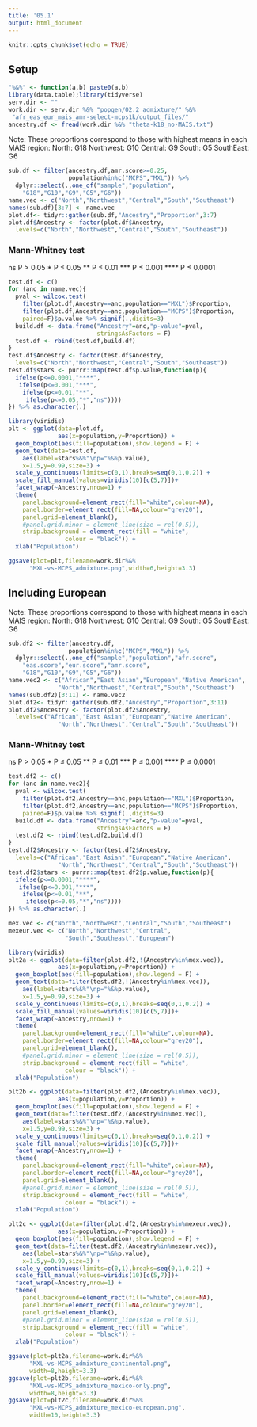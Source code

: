 ```yaml
---
title: '05.1'
output: html_document
---
```


```r
knitr::opts_chunk$set(echo = TRUE)
```

## Setup

```r
"%&%" <- function(a,b) paste0(a,b)
library(data.table);library(tidyverse)
serv.dir <- ""
work.dir <- serv.dir %&% "popgen/02.2_admixture/" %&%
 "afr_eas_eur_mais_amr-select-mcps1k/output_files/"
ancestry.df <- fread(work.dir %&% "theta-k18_no-MAIS.txt")
```

Note: These proportions correspond to those with highest means in each 
MAIS region:
North: G18
Northwest: G10
Central: G9
South: G5
SouthEast: G6

```r
sub.df <- filter(ancestry.df,amr.score>=0.25,
                 population%in%c("MCPS","MXL")) %>%
  dplyr::select(.,one_of("sample","population",
    "G18","G10","G9","G5","G6"))
name.vec <- c("North","Northwest","Central","South","Southeast")
names(sub.df)[3:7] <- name.vec
plot.df<- tidyr::gather(sub.df,"Ancestry","Proportion",3:7)
plot.df$Ancestry <- factor(plot.df$Ancestry,
  levels=c("North","Northwest","Central","South","Southeast"))
```

### Mann-Whitney test 
ns P > 0.05
* P ≤ 0.05
** P ≤ 0.01
*** P ≤ 0.001
**** P ≤ 0.0001 
```r
test.df <- c()
for (anc in name.vec){
  pval <- wilcox.test(
    filter(plot.df,Ancestry==anc,population=="MXL")$Proportion,
    filter(plot.df,Ancestry==anc,population=="MCPS")$Proportion,
    paired=F)$p.value %>% signif(.,digits=3)
  build.df <- data.frame("Ancestry"=anc,"p-value"=pval,
                         stringsAsFactors = F)
  test.df <- rbind(test.df,build.df)
}
test.df$Ancestry <- factor(test.df$Ancestry,
  levels=c("North","Northwest","Central","South","Southeast"))
test.df$stars <- purrr::map(test.df$p.value,function(p){
  ifelse(p<=0.0001,"****",
   ifelse(p<=0.001,"***",
    ifelse(p<=0.01,"**",
     ifelse(p<=0.05,"*","ns"))))
}) %>% as.character(.)

```


```r
library(viridis)
plt <- ggplot(data=plot.df,
              aes(x=population,y=Proportion)) + 
  geom_boxplot(aes(fill=population),show.legend = F) + 
  geom_text(data=test.df,
    aes(label=stars%&%"\np="%&%p.value),
    x=1.5,y=0.99,size=3) + 
  scale_y_continuous(limits=c(0,1),breaks=seq(0,1,0.2)) + 
  scale_fill_manual(values=viridis(10)[c(5,7)])+
  facet_wrap(~Ancestry,nrow=1) + 
  theme(
    panel.background=element_rect(fill="white",colour=NA),
    panel.border=element_rect(fill=NA,colour="grey20"), 
    panel.grid=element_blank(),
    #panel.grid.minor = element_line(size = rel(0.5)), 
    strip.background = element_rect(fill = "white", 
                colour = "black")) +
  xlab("Population")
```


```r
ggsave(plot=plt,filename=work.dir%&%
      "MXL-vs-MCPS_admixture.png",width=6,height=3.3)
```


## Including European 

Note: These proportions correspond to those with highest means in each 
MAIS region:
North: G18
Northwest: G10
Central: G9
South: G5
SouthEast: G6

```r
sub.df2 <- filter(ancestry.df,
                 population%in%c("MCPS","MXL")) %>%
  dplyr::select(.,one_of("sample","population","afr.score",
    "eas.score","eur.score","amr.score",
    "G18","G10","G9","G5","G6"))
name.vec2 <- c("African","East Asian","European","Native American",
              "North","Northwest","Central","South","Southeast")
names(sub.df2)[3:11] <- name.vec2
plot.df2<- tidyr::gather(sub.df2,"Ancestry","Proportion",3:11)
plot.df2$Ancestry <- factor(plot.df2$Ancestry,
  levels=c("African","East Asian","European","Native American",
              "North","Northwest","Central","South","Southeast"))
```

### Mann-Whitney test 
ns P > 0.05
* P ≤ 0.05
** P ≤ 0.01
*** P ≤ 0.001
**** P ≤ 0.0001 
```r
test.df2 <- c()
for (anc in name.vec2){
  pval <- wilcox.test(
    filter(plot.df2,Ancestry==anc,population=="MXL")$Proportion,
    filter(plot.df2,Ancestry==anc,population=="MCPS")$Proportion,
    paired=F)$p.value %>% signif(.,digits=3)
  build.df <- data.frame("Ancestry"=anc,"p-value"=pval,
                         stringsAsFactors = F)
  test.df2 <- rbind(test.df2,build.df)
}
test.df2$Ancestry <- factor(test.df2$Ancestry,
  levels=c("African","East Asian","European","Native American",
              "North","Northwest","Central","South","Southeast"))
test.df2$stars <- purrr::map(test.df2$p.value,function(p){
  ifelse(p<=0.0001,"****",
   ifelse(p<=0.001,"***",
    ifelse(p<=0.01,"**",
     ifelse(p<=0.05,"*","ns"))))
}) %>% as.character(.)

```


```r
mex.vec <- c("North","Northwest","Central","South","Southeast")
mexeur.vec <- c("North","Northwest","Central",
                "South","Southeast","European")

library(viridis)
plt2a <- ggplot(data=filter(plot.df2,!(Ancestry%in%mex.vec)),
              aes(x=population,y=Proportion)) + 
  geom_boxplot(aes(fill=population),show.legend = F) + 
  geom_text(data=filter(test.df2,!(Ancestry%in%mex.vec)),
    aes(label=stars%&%"\np="%&%p.value),
    x=1.5,y=0.99,size=3) + 
  scale_y_continuous(limits=c(0,1),breaks=seq(0,1,0.2)) + 
  scale_fill_manual(values=viridis(10)[c(5,7)])+
  facet_wrap(~Ancestry,nrow=1) + 
  theme(
    panel.background=element_rect(fill="white",colour=NA),
    panel.border=element_rect(fill=NA,colour="grey20"), 
    panel.grid=element_blank(),
    #panel.grid.minor = element_line(size = rel(0.5)), 
    strip.background = element_rect(fill = "white", 
                colour = "black")) +
  xlab("Population")

plt2b <- ggplot(data=filter(plot.df2,(Ancestry%in%mex.vec)),
              aes(x=population,y=Proportion)) + 
  geom_boxplot(aes(fill=population),show.legend = F) + 
  geom_text(data=filter(test.df2,(Ancestry%in%mex.vec)),
    aes(label=stars%&%"\np="%&%p.value),
    x=1.5,y=0.99,size=3) + 
  scale_y_continuous(limits=c(0,1),breaks=seq(0,1,0.2)) + 
  scale_fill_manual(values=viridis(10)[c(5,7)])+
  facet_wrap(~Ancestry,nrow=1) + 
  theme(
    panel.background=element_rect(fill="white",colour=NA),
    panel.border=element_rect(fill=NA,colour="grey20"), 
    panel.grid=element_blank(),
    #panel.grid.minor = element_line(size = rel(0.5)), 
    strip.background = element_rect(fill = "white", 
                colour = "black")) +
  xlab("Population")

plt2c <- ggplot(data=filter(plot.df2,(Ancestry%in%mexeur.vec)),
              aes(x=population,y=Proportion)) + 
  geom_boxplot(aes(fill=population),show.legend = F) + 
  geom_text(data=filter(test.df2,(Ancestry%in%mexeur.vec)),
    aes(label=stars%&%"\np="%&%p.value),
    x=1.5,y=0.99,size=3) + 
  scale_y_continuous(limits=c(0,1),breaks=seq(0,1,0.2)) + 
  scale_fill_manual(values=viridis(10)[c(5,7)])+
  facet_wrap(~Ancestry,nrow=1) + 
  theme(
    panel.background=element_rect(fill="white",colour=NA),
    panel.border=element_rect(fill=NA,colour="grey20"), 
    panel.grid=element_blank(),
    #panel.grid.minor = element_line(size = rel(0.5)), 
    strip.background = element_rect(fill = "white", 
                colour = "black")) +
  xlab("Population")
```


```r
ggsave(plot=plt2a,filename=work.dir%&%
      "MXL-vs-MCPS_admixture_continental.png",
      width=8,height=3.3)
ggsave(plot=plt2b,filename=work.dir%&%
      "MXL-vs-MCPS_admixture_mexico-only.png",
      width=8,height=3.3)
ggsave(plot=plt2c,filename=work.dir%&%
      "MXL-vs-MCPS_admixture_mexico-european.png",
      width=10,height=3.3)
```

